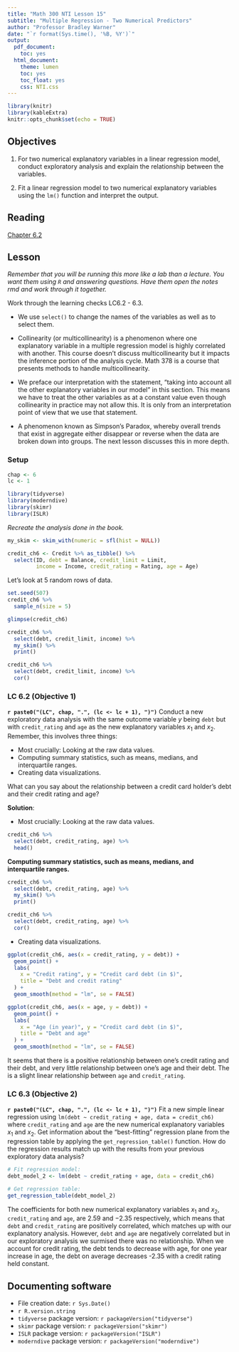 ```yaml
---
title: "Math 300 NTI Lesson 15"
subtitle: "Multiple Regression - Two Numerical Predictors"
author: "Professor Bradley Warner"
date: "`r format(Sys.time(), '%B, %Y')`"
output:
  pdf_document:
    toc: yes
  html_document:
    theme: lumen
    toc: yes
    toc_float: yes
    css: NTI.css
---
```



```r
library(knitr)
library(kableExtra)
knitr::opts_chunk$set(echo = TRUE)
```

## Objectives

1. For two numerical explanatory variables in a linear regression model, conduct exploratory analysis and explain the relationship between the variables.   

2. Fit a linear regression model to two numerical explanatory variables using the `lm()` function and interpret the output.  

## Reading 

[Chapter 6.2](https://moderndive.com/6-multiple-regression.html#model3)

## Lesson 

*Remember that you will be running this more like a lab than a lecture. You want them using `R` and answering questions. Have them open the notes rmd and work through it together.*

Work through the learning checks LC6.2 - 6.3. 

+ We use `select()` to change the names of the variables as well as to select them.  

+ Collinearity (or multicollinearity) is a phenomenon where one explanatory variable in a multiple regression model is highly correlated with another. This course doesn't discuss multicollinearity but it impacts the inference portion of the analysis cycle. Math 378 is a course that presents methods to handle multicollinearity. 

+ We preface our interpretation with the statement, “taking into account all the other explanatory variables in our model” in this section. This means we have to treat the other variables as at a constant value even though collinearity in practice may not allow this. It is only from an interpretation point of view that we use that statement. 

+ A phenomenon known as Simpson’s Paradox, whereby overall trends that exist in aggregate either disappear or reverse when the data are broken down into groups. The next lesson discusses this in more depth.  

### Setup

```r
chap <- 6
lc <- 1
```

```r
library(tidyverse)
library(moderndive)
library(skimr)
library(ISLR)
``` 

*Recreate the analysis done in the book.*

```r
my_skim <- skim_with(numeric = sfl(hist = NULL))
```

```r
credit_ch6 <- Credit %>% as_tibble() %>% 
  select(ID, debt = Balance, credit_limit = Limit, 
         income = Income, credit_rating = Rating, age = Age)
```

Let's look at 5 random rows of data.

```r
set.seed(507)
credit_ch6 %>%
  sample_n(size = 5) 
```


```r
glimpse(credit_ch6)
```

```r
credit_ch6 %>% 
  select(debt, credit_limit, income) %>% 
  my_skim() %>%
  print()
```

```r
credit_ch6 %>% 
  select(debt, credit_limit, income) %>% 
  cor() 
```
### LC 6.2 (Objective 1)

**`r paste0("(LC", chap, ".", (lc <- lc + 1), ")")`** Conduct a new exploratory data analysis with the same outcome variable $y$ being `debt` but with `credit_rating` and `age` as the new explanatory variables $x_1$ and $x_2$. Remember, this involves three things:

+ Most crucially: Looking at the raw data values.
+ Computing summary statistics, such as means, medians, and interquartile ranges.
+ Creating data visualizations.

What can you say about the relationship between a credit card holder's debt and their credit rating and age?

**Solution**: 

- Most crucially: Looking at the raw data values.

```r
credit_ch6 %>%
  select(debt, credit_rating, age) %>%
  head() 
```

**Computing summary statistics, such as means, medians, and interquartile ranges.**




```r
credit_ch6 %>%
  select(debt, credit_rating, age) %>%
  my_skim() %>%
  print()
```

```r
credit_ch6 %>% 
  select(debt, credit_rating, age) %>% 
  cor()
```

- Creating data visualizations.

```r
ggplot(credit_ch6, aes(x = credit_rating, y = debt)) +
  geom_point() +
  labs(
    x = "Credit rating", y = "Credit card debt (in $)",
    title = "Debt and credit rating"
  ) +
  geom_smooth(method = "lm", se = FALSE)
```


```r
ggplot(credit_ch6, aes(x = age, y = debt)) +
  geom_point() +
  labs(
    x = "Age (in year)", y = "Credit card debt (in $)",
    title = "Debt and age"
  ) +
  geom_smooth(method = "lm", se = FALSE)
```


It seems that there is a positive relationship between one's credit rating and their debt, and very little relationship between one's age and their debt. The is a slight linear relationship between `age` and `credit_rating`.

### LC 6.3 (Objective 2)

**`r paste0("(LC", chap, ".", (lc <- lc + 1), ")")`** Fit a new simple linear regression using `lm(debt ~ credit_rating + age, data = credit_ch6)` where `credit_rating` and `age` are the new numerical explanatory variables $x_1$ and $x_2$. Get information about the "best-fitting" regression plane from the regression table by applying the `get_regression_table()` function. How do the regression results match up with the results from your previous exploratory data analysis? 

```r
# Fit regression model:
debt_model_2 <- lm(debt ~ credit_rating + age, data = credit_ch6)
```


```r
# Get regression table:
get_regression_table(debt_model_2)
``` 


The coefficients for both new numerical explanatory variables $x_1$ and $x_2$, `credit_rating` and `age`, are $2.59$ and $-2.35$ respectively, which means that `debt` and `credit_rating` are positively correlated, which matches up with our explanatory analysis. However, `debt` and `age` are negatively correlated but in our exploratory analysis we surmised there was no relationship. When we account for credit rating, the debt tends to decrease with age, for one year increase in age, the debt on average decreases -2.35 with a credit rating held constant.  



## Documenting software 

  * File creation date: `r Sys.Date()`
  * `r R.version.string`
  * `tidyverse` package version: `r packageVersion("tidyverse")`
  * `skimr` package version: `r packageVersion("skimr")`
  * `ISLR` package version: `r packageVersion("ISLR")`  
  * `moderndive` package version: `r packageVersion("moderndive")`

